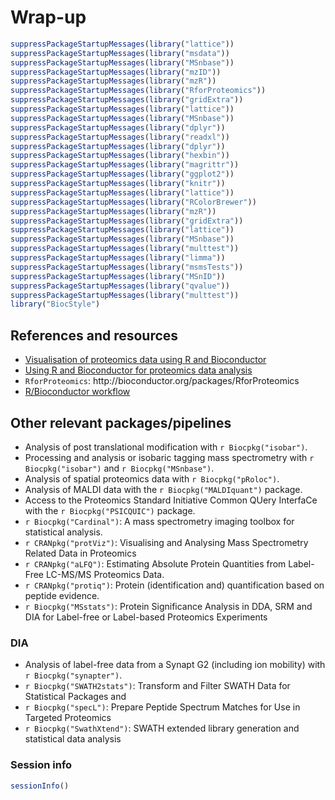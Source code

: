 # Wrap-up

```r
suppressPackageStartupMessages(library("lattice"))
suppressPackageStartupMessages(library("msdata"))
suppressPackageStartupMessages(library("MSnbase"))
suppressPackageStartupMessages(library("mzID"))
suppressPackageStartupMessages(library("mzR"))
suppressPackageStartupMessages(library("RforProteomics"))
suppressPackageStartupMessages(library("gridExtra"))
suppressPackageStartupMessages(library("lattice"))
suppressPackageStartupMessages(library("MSnbase"))
suppressPackageStartupMessages(library("dplyr"))
suppressPackageStartupMessages(library("readxl"))
suppressPackageStartupMessages(library("dplyr"))
suppressPackageStartupMessages(library("hexbin"))
suppressPackageStartupMessages(library("magrittr"))
suppressPackageStartupMessages(library("ggplot2"))
suppressPackageStartupMessages(library("knitr"))
suppressPackageStartupMessages(library("lattice"))
suppressPackageStartupMessages(library("RColorBrewer"))
suppressPackageStartupMessages(library("mzR"))
suppressPackageStartupMessages(library("gridExtra"))
suppressPackageStartupMessages(library("lattice"))
suppressPackageStartupMessages(library("MSnbase"))
suppressPackageStartupMessages(library("multtest"))
suppressPackageStartupMessages(library("limma"))
suppressPackageStartupMessages(library("msmsTests"))
suppressPackageStartupMessages(library("MSnID"))
suppressPackageStartupMessages(library("qvalue"))
suppressPackageStartupMessages(library("multtest"))
library("BiocStyle")
```

## References and resources

* [Visualisation of proteomics data using R and Bioconductor](http://www.ncbi.nlm.nih.gov/pmc/articles/PMC4510819/)
* [Using R and Bioconductor for proteomics data analysis](http://arxiv.org/pdf/1305.6559v1.pdf)
* `RforProteomics`: http://bioconductor.org/packages/RforProteomics
* [R/Bioconductor workflow](http://bioconductor.org/help/workflows/proteomics/)

## Other relevant packages/pipelines

- Analysis of post translational modification with `r Biocpkg("isobar")`.
- Processing and analysis or isobaric tagging mass spectrometry with
  `r Biocpkg("isobar")` and `r Biocpkg("MSnbase")`.
- Analysis of spatial proteomics data with `r Biocpkg("pRoloc")`.
- Analysis of MALDI data with the `r Biocpkg("MALDIquant")` package.
- Access to the Proteomics Standard Initiative Common QUery InterfaCe
  with the `r Biocpkg("PSICQUIC")` package.
- `r Biocpkg("Cardinal")`: A mass spectrometry imaging toolbox for
  statistical analysis.
- `r CRANpkg("protViz") `: Visualising and Analysing Mass Spectrometry
  Related Data in Proteomics
- `r CRANpkg("aLFQ")`: Estimating Absolute Protein Quantities from
  Label-Free LC-MS/MS Proteomics Data.
- `r CRANpkg("protiq")`: Protein (identification and) quantification
  based on peptide evidence.
- `r Biocpkg("MSstats")`: Protein Significance Analysis in DDA, SRM
  and DIA for Label-free or Label-based Proteomics Experiments


### DIA

- Analysis of label-free data from a Synapt G2 (including ion
  mobility) with `r Biocpkg("synapter")`.
- `r Biocpkg("SWATH2stats")`: Transform and Filter SWATH Data for
  Statistical Packages and
- `r Biocpkg("specL")`: Prepare Peptide Spectrum Matches for Use in
  Targeted Proteomics
- `r Biocpkg("SwathXtend")`: SWATH extended library generation and
  statistical data analysis


### Session info

```r
sessionInfo()
```
